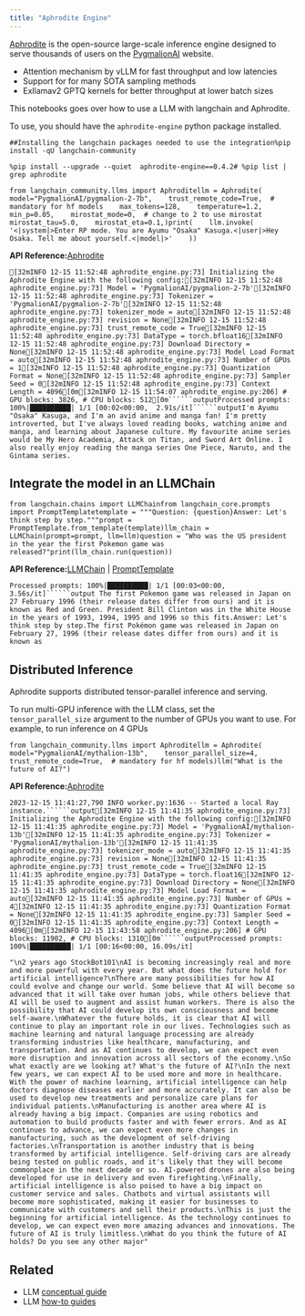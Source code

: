 ```yaml
---
title: "Aphrodite Engine"
---
```


[Aphrodite](https://github.com/PygmalionAI/aphrodite-engine) is the open-source large-scale inference engine designed to serve thousands of users on the [PygmalionAI](https://pygmalion.chat) website.

* Attention mechanism by vLLM for fast throughput and low latencies
* Support for for many SOTA sampling methods
* Exllamav2 GPTQ kernels for better throughput at lower batch sizes

This notebooks goes over how to use a LLM with langchain and Aphrodite.

To use, you should have the `aphrodite-engine` python package installed.

```
##Installing the langchain packages needed to use the integration%pip install -qU langchain-community
```

```
%pip install --upgrade --quiet  aphrodite-engine==0.4.2# %pip list | grep aphrodite
```

```
from langchain_community.llms import Aphroditellm = Aphrodite(    model="PygmalionAI/pygmalion-2-7b",    trust_remote_code=True,  # mandatory for hf models    max_tokens=128,    temperature=1.2,    min_p=0.05,    mirostat_mode=0,  # change to 2 to use mirostat    mirostat_tau=5.0,    mirostat_eta=0.1,)print(    llm.invoke(        '<|system|>Enter RP mode. You are Ayumu "Osaka" Kasuga.<|user|>Hey Osaka. Tell me about yourself.<|model|>'    ))
```

**API Reference:**[Aphrodite](https://python.langchain.com/api_reference/community/llms/langchain_community.llms.aphrodite.Aphrodite.html)

```````
[32mINFO 12-15 11:52:48 aphrodite_engine.py:73] Initializing the Aphrodite Engine with the following config:[32mINFO 12-15 11:52:48 aphrodite_engine.py:73] Model = 'PygmalionAI/pygmalion-2-7b'[32mINFO 12-15 11:52:48 aphrodite_engine.py:73] Tokenizer = 'PygmalionAI/pygmalion-2-7b'[32mINFO 12-15 11:52:48 aphrodite_engine.py:73] tokenizer_mode = auto[32mINFO 12-15 11:52:48 aphrodite_engine.py:73] revision = None[32mINFO 12-15 11:52:48 aphrodite_engine.py:73] trust_remote_code = True[32mINFO 12-15 11:52:48 aphrodite_engine.py:73] DataType = torch.bfloat16[32mINFO 12-15 11:52:48 aphrodite_engine.py:73] Download Directory = None[32mINFO 12-15 11:52:48 aphrodite_engine.py:73] Model Load Format = auto[32mINFO 12-15 11:52:48 aphrodite_engine.py:73] Number of GPUs = 1[32mINFO 12-15 11:52:48 aphrodite_engine.py:73] Quantization Format = None[32mINFO 12-15 11:52:48 aphrodite_engine.py:73] Sampler Seed = 0[32mINFO 12-15 11:52:48 aphrodite_engine.py:73] Context Length = 4096[0m[32mINFO 12-15 11:54:07 aphrodite_engine.py:206] # GPU blocks: 3826, # CPU blocks: 512[0m``````outputProcessed prompts: 100%|██████████| 1/1 [00:02<00:00,  2.91s/it]``````outputI'm Ayumu "Osaka" Kasuga, and I'm an avid anime and manga fan! I'm pretty introverted, but I've always loved reading books, watching anime and manga, and learning about Japanese culture. My favourite anime series would be My Hero Academia, Attack on Titan, and Sword Art Online. I also really enjoy reading the manga series One Piece, Naruto, and the Gintama series.
```````

## Integrate the model in an LLMChain

```
from langchain.chains import LLMChainfrom langchain_core.prompts import PromptTemplatetemplate = """Question: {question}Answer: Let's think step by step."""prompt = PromptTemplate.from_template(template)llm_chain = LLMChain(prompt=prompt, llm=llm)question = "Who was the US president in the year the first Pokemon game was released?"print(llm_chain.run(question))
```

**API Reference:**[LLMChain](https://python.langchain.com/api_reference/langchain/chains/langchain.chains.llm.LLMChain.html) | [PromptTemplate](https://python.langchain.com/api_reference/core/prompts/langchain_core.prompts.prompt.PromptTemplate.html)

```````
Processed prompts: 100%|██████████| 1/1 [00:03<00:00,  3.56s/it]``````output The first Pokemon game was released in Japan on 27 February 1996 (their release dates differ from ours) and it is known as Red and Green. President Bill Clinton was in the White House in the years of 1993, 1994, 1995 and 1996 so this fits.Answer: Let's think step by step.The first Pokémon game was released in Japan on February 27, 1996 (their release dates differ from ours) and it is known as
```````

## Distributed Inference

Aphrodite supports distributed tensor-parallel inference and serving.

To run multi-GPU inference with the LLM class, set the `tensor_parallel_size` argument to the number of GPUs you want to use. For example, to run inference on 4 GPUs

```
from langchain_community.llms import Aphroditellm = Aphrodite(    model="PygmalionAI/mythalion-13b",    tensor_parallel_size=4,    trust_remote_code=True,  # mandatory for hf models)llm("What is the future of AI?")
```

**API Reference:**[Aphrodite](https://python.langchain.com/api_reference/community/llms/langchain_community.llms.aphrodite.Aphrodite.html)

```````
2023-12-15 11:41:27,790	INFO worker.py:1636 -- Started a local Ray instance.``````output[32mINFO 12-15 11:41:35 aphrodite_engine.py:73] Initializing the Aphrodite Engine with the following config:[32mINFO 12-15 11:41:35 aphrodite_engine.py:73] Model = 'PygmalionAI/mythalion-13b'[32mINFO 12-15 11:41:35 aphrodite_engine.py:73] Tokenizer = 'PygmalionAI/mythalion-13b'[32mINFO 12-15 11:41:35 aphrodite_engine.py:73] tokenizer_mode = auto[32mINFO 12-15 11:41:35 aphrodite_engine.py:73] revision = None[32mINFO 12-15 11:41:35 aphrodite_engine.py:73] trust_remote_code = True[32mINFO 12-15 11:41:35 aphrodite_engine.py:73] DataType = torch.float16[32mINFO 12-15 11:41:35 aphrodite_engine.py:73] Download Directory = None[32mINFO 12-15 11:41:35 aphrodite_engine.py:73] Model Load Format = auto[32mINFO 12-15 11:41:35 aphrodite_engine.py:73] Number of GPUs = 4[32mINFO 12-15 11:41:35 aphrodite_engine.py:73] Quantization Format = None[32mINFO 12-15 11:41:35 aphrodite_engine.py:73] Sampler Seed = 0[32mINFO 12-15 11:41:35 aphrodite_engine.py:73] Context Length = 4096[0m[32mINFO 12-15 11:43:58 aphrodite_engine.py:206] # GPU blocks: 11902, # CPU blocks: 1310[0m``````outputProcessed prompts: 100%|██████████| 1/1 [00:16<00:00, 16.09s/it]
```````

```
"\n2 years ago StockBot101\nAI is becoming increasingly real and more and more powerful with every year. But what does the future hold for artificial intelligence?\nThere are many possibilities for how AI could evolve and change our world. Some believe that AI will become so advanced that it will take over human jobs, while others believe that AI will be used to augment and assist human workers. There is also the possibility that AI could develop its own consciousness and become self-aware.\nWhatever the future holds, it is clear that AI will continue to play an important role in our lives. Technologies such as machine learning and natural language processing are already transforming industries like healthcare, manufacturing, and transportation. And as AI continues to develop, we can expect even more disruption and innovation across all sectors of the economy.\nSo what exactly are we looking at? What's the future of AI?\nIn the next few years, we can expect AI to be used more and more in healthcare. With the power of machine learning, artificial intelligence can help doctors diagnose diseases earlier and more accurately. It can also be used to develop new treatments and personalize care plans for individual patients.\nManufacturing is another area where AI is already having a big impact. Companies are using robotics and automation to build products faster and with fewer errors. And as AI continues to advance, we can expect even more changes in manufacturing, such as the development of self-driving factories.\nTransportation is another industry that is being transformed by artificial intelligence. Self-driving cars are already being tested on public roads, and it's likely that they will become commonplace in the next decade or so. AI-powered drones are also being developed for use in delivery and even firefighting.\nFinally, artificial intelligence is also poised to have a big impact on customer service and sales. Chatbots and virtual assistants will become more sophisticated, making it easier for businesses to communicate with customers and sell their products.\nThis is just the beginning for artificial intelligence. As the technology continues to develop, we can expect even more amazing advances and innovations. The future of AI is truly limitless.\nWhat do you think the future of AI holds? Do you see any other major"
```

## Related

* LLM [conceptual guide](/src/oss/concepts/text_llms)
* LLM [how-to guides](/src/oss/how_to/#llms)
